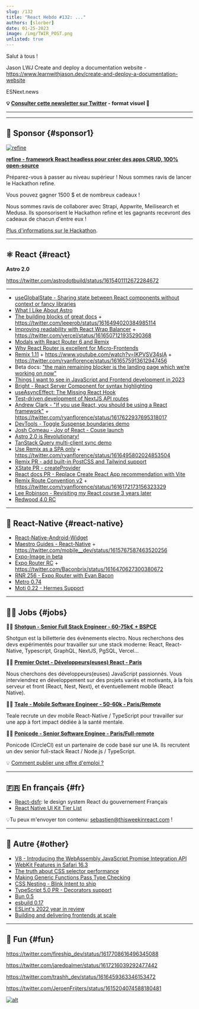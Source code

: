 ```yaml
---
slug: /132
title: "React Hebdo #132: ..."
authors: [slorber]
date: 01-25-2023
image: /img/TWIR_POST.png
unlisted: true
---
```


Salut à tous !

Jason LWJ
Create and deploy a documentation website - https://www.learnwithjason.dev/create-and-deploy-a-documentation-website

ESNext.news

<Todo />

<!-- truncate -->

**💡 [Consulter cette newsletter sur Twitter](https://slo.im/thread) - format visuel 🎨**

---


<Support />

---

## 💸 Sponsor {#sponsor1}

[![refine](/emails/issues/132/refine.png)](https://github.com/refinedev/refine)

[**refine - framework React headless pour créer des apps CRUD, 100% open-source**](https://github.com/refinedev/refine)

Préparez-vous à passer au niveau supérieur ! Nous sommes ravis de lancer le Hackathon refine.

Vous pouvez gagner 1500 $ et de nombreux cadeaux !

Nous sommes ravis de collaborer avec Strapi, Appwrite, Meilisearch et Medusa. Ils sponsorisent le Hackathon refine et les gagnants recevront des cadeaux de chacun d'entre eux !

[Plus d'informations sur le Hackathon](https://refine.dev/blog/refine-hackathon/).

---

## ⚛️ React {#react}

**Astro 2.0**

https://twitter.com/astrodotbuild/status/1615401112672284672

---

- [useGlobalState - Sharing state between React components without context or fancy libraries](https://yoavik.com/snippets/use-global-state)
- [What I Like About Astro](https://www.macarthur.me/posts/what-i-like-about-astro)
- [The building blocks of great docs](https://www.mux.com/blog/the-building-blocks-of-great-docs) + https://twitter.com/leeerob/status/1616494020384985114
- [Improving readability with React Wrap Balancer](https://vercel.com/blog/react-wrap-balancer) + https://twitter.com/vercel/status/1616507121935290368
- [Modals with React Router 6 and Remix](https://dev.to/infoxicator/modals-with-react-router-6-and-remix-1e35)
- [Why React Router is excellent for Micro-Frontends](https://dev.to/infoxicator/why-react-router-is-excellent-for-micro-frontends-2a21)
- [Remix 1.11](https://twitter.com/mjackson/status/1615893161540464641) + https://www.youtube.com/watch?v=IKPVSV34slA + https://twitter.com/ryanflorence/status/1616575913612947456
- Beta docs: ["the main remaining blocker is the landing page which we’re working on now"](https://twitter.com/dan_abramov/status/1617543301477060608)
- [Things I want to see in JavaScript and Frontend development in 2023](https://paularmstrong.dev/blog/2023/01/20/javascript-and-frontend-things-to-see-in-2023/)
- [Bright - React Server Component for syntax highlighting](https://github.com/code-hike/bright)
- [useAsyncEffect: The Missing React Hook](https://marmelab.com/blog/2023/01/11/use-async-effect-react.html)
- [Test-driven development of NextJS API routes](https://massimilianomirra.com/notes/test-driven-development-of-nextjs-api-routes)
- [Andrew Clark - "If you use React, you should be using a React framework"](https://twitter.com/acdlite/status/1617611126514266112) + https://twitter.com/ryanflorence/status/1617622937695318017
- [DevTools - Toggle Suspense boundaries demo](https://twitter.com/delba_oliveira/status/1617205554547683328)
- [Josh Comeau - Joy of React - Couse launch](https://twitter.com/JoshWComeau/status/1617553220242661377)
- [Astro 2.0 is Revolutionary!](https://www.youtube.com/watch?v=gi4c7fbeURc)
- [TanStack Query multi-client sync demo](https://twitter.com/aryan__deora/status/1616097346558754819)
- [Use Remix as a SPA only](https://sergiodxa.com/articles/use-remix-as-a-spa-only) + https://twitter.com/ryanflorence/status/1616495802024853504
- [Remix PR - add built-in PostCSS and Tailwind support](https://github.com/remix-run/remix/pull/5229)
- [XState PR - createProvider](https://twitter.com/DavidKPiano/status/1617537783018422273)
- [React docs PR - Replace Create React App recommendation with Vite](https://github.com/reactjs/reactjs.org/pull/5487)
- [Remix Route Convention v2](https://remix.run/docs/en/v1/file-conventions/route-files-v2) + https://twitter.com/ryanflorence/status/1616172173156323329
- [Lee Robinson - Revisiting my React course 3 years later](https://www.youtube.com/watch?v=DQk0TWmgYXw)
- [Redwood 4.0 RC](https://twitter.com/RedwoodJS/status/1616002999729389568)

<SubscribeFormEmbed />

---

## 📱 React-Native {#react-native}

- [React-Native-Android-Widget](https://twitter.com/sebastienlorber/status/1616002635873783813)
- [Maestro Guides - React-Native](https://maestro.mobile.dev/platform-support/react-native) + https://twitter.com/mobile__dev/status/1615767587463520256
- [Expo-Image in beta](https://twitter.com/JI/status/1616337848558551041)
- [Expo Router RC](https://twitter.com/Baconbrix/status/1616470622556618752) + https://twitter.com/Baconbrix/status/1616470627300380672
- [RNR 256 - Expo Router with Evan Bacon](https://reactnativeradio.com/episodes/rnr-256-expo-router-with-evan-bacon)
- [Metro 0.74](https://github.com/facebook/metro/releases/tag/v0.74.0)
- [Moti 0.22 - Hermes Support](https://twitter.com/FernandoTheRojo/status/1616583066054545408)

---

## 🧑‍💻 Jobs {#jobs}

🧑‍💼 [**Shotgun - Senior Full Stack Engineer - 60-75k€ + BSPCE**](https://shotgun.teamtailor.com/jobs/1981578-senior-full-stack-engineer)

Shotgun est la billetterie des évènements electro. Nous recherchons des devs expérimentés pour travailler sur une stack moderne: React, React-Native, Typescript, GraphQL, NextJS, PgSQL, Vercel...

🧑‍💼 [**Premier Octet - Développeurs(euses) React - Paris**](https://www.premieroctet.com/jobs)

Nous cherchons des développeurs(euses) JavaScript passionnés. Vous interviendrez en développement sur des projets variés et motivants, à la fois serveur et front (React, Nest, Next), et éventuellement mobile (React Native).

🧑‍💼 [**Teale - Mobile Software Engineer - 50-60k - Paris/Remote**](https://sebastienlorber.mylittleteam.com/teale/multifunctional/mobile-software-engineer)

Teale recrute un dev mobile React-Native / TypeScript pour travailler sur une app à fort impact dédiée à la santé mentale.

🧑‍💼 [**Ponicode - Senior Software Enginee - Paris/Full-remote**](https://sebastienlorber.mylittleteam.com/ponicode/multifunctional/senior-software-engineer)

Ponicode (CircleCI) est un partenaire de code basé sur une IA. Ils recrutent un dev senior full-stack React / Node.js / TypeScript.

💡 [Comment publier une offre d'emploi ?](https://thisweekinreact.com/fr/sponsor)

---

## 🇫🇷 En français {#fr}

- [React-dsfr](https://github.com/codegouvfr/react-dsfr/blob/main/README.fr.md): le design system React du gouvernement Français
- [React Native UI Kit Tier List](https://www.youtube.com/watch?v=edbdQ7KzqHE)

💡Tu peux m'envoyer ton contenu: [sebastien@thisweekinreact.com](mailto:sebastien@thisweekinreact.com?subject=Contenu%20en%20fran%C3%A7ais) !

<Todo />

---

## 🔀 Autre {#other}

- [V8 - Introducing the WebAssembly JavaScript Promise Integration API](https://v8.dev/blog/jspi)
- [WebKit Features in Safari 16.3](https://webkit.org/blog/13691/webkit-features-in-safari-16-3/)
- [The truth about CSS selector performance](https://blogs.windows.com/msedgedev/2023/01/17/the-truth-about-css-selector-performance/)
- [Making Generic Functions Pass Type Checking](https://type-level-typescript.com/articles/making-generic-functions-pass-type-checking)
- [CSS Nesting - Blink Intent to ship](https://twitter.com/sebastienlorber/status/1617882799100526595)
- [TypeScript 5.0 PR - Decorators support](https://twitter.com/robpalmer2/status/1616215250055090187)
- [Bun 0.5](https://bun.sh/blog/bun-v0.5.0)
- [esbuild 0.17](https://github.com/evanw/esbuild/releases/tag/v0.17.0)
- [ESLint's 2022 year in review](https://eslint.org/blog/2023/01/eslint-2022-year-review/)
- [Building and delivering frontends at scale](https://frontendmastery.com/posts/building-and-serving-frontends-at-scale/)

---

## 🤭 Fun {#fun}

https://twitter.com/fireship_dev/status/1617708616496345088

https://twitter.com/jaredpalmer/status/1617216039292477442

https://twitter.com/trashh_dev/status/1616459363346153472

https://twitter.com/JeroenFrijters/status/1615204074588180481

[![alt](/emails/issues/122/meme.jpg)](https://twitter.com/todo)
